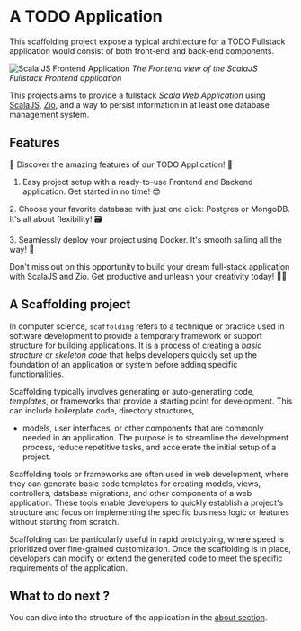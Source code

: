 # A TODO Application

This scaffolding project expose a typical architecture for a TODO Fullstack application would consist of both front-end and back-end components. 

![Scala JS Frontend Application](/scalajs_frontend_view.png)
*The Frontend view of the ScalaJS Fullstack Frontend application*

This projects aims to provide a fullstack *Scala Web Application* 
using [ScalaJS](https://www.scala-js.org/), [Zio](https://zio.dev/guides/quickstarts/restful-webservice/), and a way to persist information in at least one database management system.

## Features


🚀 Discover the amazing features of our TODO Application! 🌟

1. Easy project setup with a ready-to-use Frontend and Backend application. Get started in no time! 😎

2️. Choose your favorite database with just one click: Postgres or MongoDB. It's all about flexibility! 🗃️

3️. Seamlessly deploy your project using Docker. It's smooth sailing all the way! 🐳

Don't miss out on this opportunity to build your dream full-stack application with ScalaJS and Zio. Get productive and unleash your creativity today! 💪🔥

## A Scaffolding project

In computer science, `scaffolding` refers to a technique or practice used in software development to provide a temporary 
framework or support structure for building applications. 
It is a process of creating a *basic structure* or *skeleton code* 
that helps developers quickly set up the foundation of an application
 or system before adding specific functionalities.

Scaffolding typically involves generating or auto-generating code, *templates*, or frameworks
that provide a starting point for development. 
This can include boilerplate code, directory structures, 
* models, user interfaces, or other components that are commonly needed in an application.
The purpose is to streamline the development process, 
reduce repetitive tasks, and accelerate the initial setup of a project.

Scaffolding tools or frameworks are often used in web development, 
where they can generate basic code templates for creating models, views, 
controllers, database migrations, and other components of a web application. 
These tools enable developers to quickly establish a project's structure and focus on implementing the specific business logic or features without starting from scratch.

Scaffolding can be particularly useful in rapid prototyping, 
where speed is prioritized over fine-grained customization. 
Once the scaffolding is in place, developers can modify or 
extend the generated code to meet the specific requirements of the application.

## What to do next ?

You can dive into the structure of the application in the [about section](/about).

